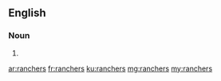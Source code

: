 ==English==

===Noun===
{{head|en}}

# {{plural of|rancher}}

[[ar:ranchers]]
[[fr:ranchers]]
[[ku:ranchers]]
[[mg:ranchers]]
[[my:ranchers]]